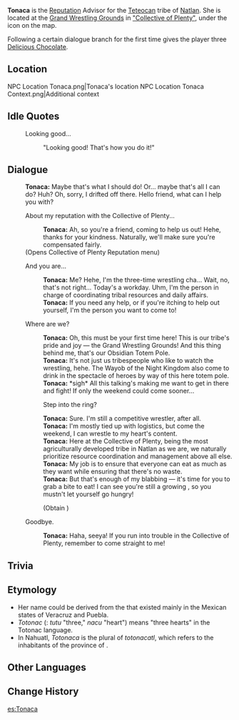 {{Meta
<!-- Remove this template after adding the missing info -->
|missing_NPC_profile  = yes
}}
{{Character Infobox
|type             = Open-World NPC
|image            = NPC Tonaca.png
|realname         = <!-- Optional, if different from in-game name -->
|deceased         = <!-- Past (for deceased prior to events of the game) or free response -->
|region           = Natlan
|location         = Natlan
|affiliation      = Collective of Plenty
|title            = Logistics Manager

|ancestry         = <!-- Clan/family -->
|father           = 
|mother           = 
|spouse           = 
|sibling          = 
|child            = 
|relative         = 

|voiceEN          = 
|voiceCN          = 
|voiceJP          = 
|voiceKR          = 
|dialoguereward   = {{Card|Delicious Chocolate|3}}
}}
'''Tonaca''' is the [[Reputation]] Advisor for the [[Teteocan]] tribe of [[Natlan]]. She is located at the [[Grand Wrestling Grounds]] in [["Collective of Plenty"]], under the {{Icon|Reputation}} icon on the map.

Following a certain dialogue branch for the first time gives the player three [[Delicious Chocolate]].

==Location==
<gallery>
NPC Location Tonaca.png|Tonaca's location
NPC Location Tonaca Context.png|Additional context
</gallery>
<!--
==Profile==
Detailed story/lore information goes here.
''(To be added.)''

===Appearance===
Keep appearance section short and concise. Limit to 2 paragraphs with 3-4 sentences each.
''(To be added.)''

==Quests and Events==
{{Quests and Events}}
-->
==Idle Quotes==
{{Dialogue Start}}
:{{DIcon|Idle}} Looking good...
::{{A|VO Tonaca 01.ogg}} "Looking good! That's how you do it!"
{{Dialogue End}}

==Dialogue==
{{Dialogue Start}}
:'''Tonaca:''' Maybe that's what I should do! Or... maybe that's all I can do? Huh? Oh, sorry, I drifted off there. Hello friend, what can I help you with?
:{{DIcon|Reputation}} About my reputation with the Collective of Plenty...
::'''Tonaca:''' Ah, so you're a friend, coming to help us out! Hehe, thanks for your kindness. Naturally, we'll make sure you're compensated fairly.
:;(Opens Collective of Plenty Reputation menu)
:{{DIcon}} And you are...
::'''Tonaca:''' Me? Hehe, I'm the three-time wrestling cha... Wait, no, that's not right... Today's a workday. Uhm, I'm the person in charge of coordinating tribal resources and daily affairs.
::'''Tonaca:''' If you need any help, or if you're itching to help out yourself, I'm the person you want to come to!
:{{DIcon}} Where are we?
::'''Tonaca:''' Oh, this must be your first time here! This is our tribe's pride and joy &mdash; the Grand Wrestling Grounds! And this thing behind me, that's our Obsidian Totem Pole.
::'''Tonaca:''' It's not just us tribespeople who like to watch the wrestling, hehe. The Wayob of the Night Kingdom also come to drink in the spectacle of heroes by way of this here totem pole.
::'''Tonaca:''' *sigh* All this talking's making me want to get in there and fight! If only the weekend could come sooner...
::{{DIcon|Reward}} Step into the ring?
::'''Tonaca:''' Sure. I'm still a competitive wrestler, after all.
::'''Tonaca:''' I'm mostly tied up with logistics, but come the weekend, I can wrestle to my heart's content.
::'''Tonaca:''' Here at the Collective of Plenty, being the most agriculturally developed tribe in Natlan as we are, we naturally prioritize resource coordination and management above all else.
::'''Tonaca:''' My job is to ensure that everyone can eat as much as they want while ensuring that there's no waste.
::'''Tonaca:''' But that's enough of my blabbing &mdash; it's time for you to grab a bite to eat! I can see you're still a growing {{MC|m=lad|f=lass}}, so you mustn't let yourself go hungry!
::;(Obtain {{Item|Delicious Chocolate|x=3}})
:{{DIcon}} Goodbye.
::'''Tonaca:''' Haha, seeya! If you run into trouble in the Collective of Plenty, remember to come straight to me!
{{Dialogue End}}
<!--
==Event Dialogue==
===Event Name===
{{Dialogue Start}}
:'''{{subst:#titleparts:{{subst:PAGENAME}}}}:'''
{{Dialogue End}}
-->
==Trivia==
==Etymology==
* Her name could be derived from the {{w|Totonac_culture|Totonac culture}} that existed mainly in the Mexican states of Veracruz and Puebla.
* ''Totonac'' ({{w|Totonacan_languages|Totonac}}: ''tutu'' "three," ''nacu'' "heart") means "three hearts" in the Totonac language.
* In Nahuatl, ''Totonaca'' is the plural of ''totonacatl'', which refers to the inhabitants of the province of ''{{w|Totonacapan}}''.
==Other Languages==
{{Other Languages|default_hidden=1
|en      = Tonaca
|zhs     = 图娜卡
|zhs_rm  = 
|zht     = 圖娜卡
|zht_rm  = 
|ja      = トナカ
|ja_rm   = 
|ko      = 토나카
|es      = Tonaca
|fr      = Tonaca
|ru      = Тонака
|th      = Tonaca
|vi      = Tonaca
|de      = Tonaca
|id      = Tonaca
|pt      = Tonaca
|tr      = Tonaca
|it      = Tonaca
}}

==Change History==
{{Change History|5.5}}
<!--
==References==
{{Reflist}}
-->

[[es:Tonaca]]